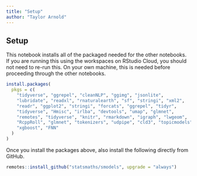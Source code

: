 ```yaml
---
title: "Setup"
author: "Taylor Arnold"
---
```


## Setup

This notebook installs all of the packaged needed for the other notebooks. If
you are running this using the workspaces on RStudio Cloud, you should not need
to re-run this. On your own machine, this is needed before proceeding through
the other notebooks. 

```r
install.packages(
  pkgs = c(
    "tidyverse", "ggrepel", "cleanNLP", "ggimg", "jsonlite",
    "lubridate", "readxl", "rnaturalearth", "sf", "stringi", "xml2",
    "readr", "ggplot2", "stringi", "forcats", "ggrepel", "tidyr",
    "tidyverse", "Hmisc", "irlba", "devtools", "umap", "glmnet",
    "remotes", "tidyverse", "knitr", "rmarkdown", "igraph", "lwgeom",
    "RcppRoll", "glmnet", "tokenizers", "udpipe", "cld3", "topicmodels",
    "xgboost", "FNN"
  )
)
```

Once you install the packages above, also install the following directly from
GitHub.

```r
remotes::install_github("statsmaths/smodels", upgrade = "always")
```
